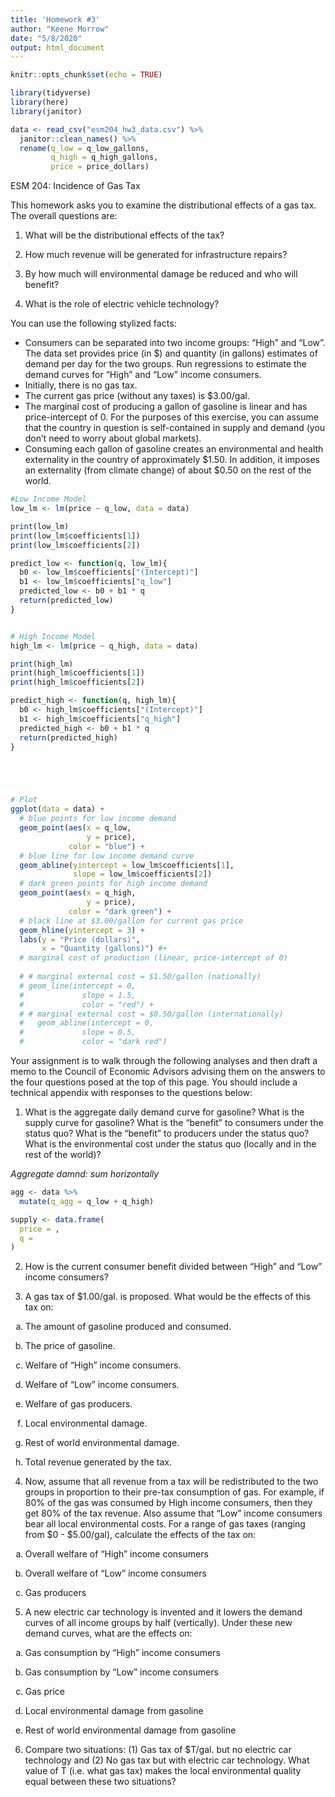 ```yaml
---
title: 'Homework #3'
author: "Keene Morrow"
date: "5/8/2020"
output: html_document
---
```


```r
knitr::opts_chunk$set(echo = TRUE)

library(tidyverse)
library(here)
library(janitor)

data <- read_csv("esm204_hw3_data.csv") %>%
  janitor::clean_names() %>%
  rename(q_low = q_low_gallons,
         q_high = q_high_gallons,
         price = price_dollars)
```

ESM 204: Incidence of Gas Tax

This homework asks you to examine the distributional effects of a gas tax. The overall questions are:

(1) What will be the distributional effects of the tax?

(2) How much revenue will be generated for infrastructure repairs?

(3) By how much will environmental damage be reduced and who will benefit?

(4) What is the role of electric vehicle technology?

You can use the following stylized facts:

- Consumers can be separated into two income groups: “High” and “Low”. The data set provides price (in $) and quantity (in gallons) estimates of demand per day for the two groups. Run regressions to estimate the demand curves for “High” and “Low” income consumers.
- Initially, there is no gas tax.
- The current gas price (without any taxes) is $3.00/gal.
- The marginal cost of producing a gallon of gasoline is linear and has price-intercept of 0. For the purposes of this exercise, you can assume that the country in question is self-contained in supply and demand (you don’t need to worry about global markets).
- Consuming each gallon of gasoline creates an environmental and health externality in the country of approximately \$1.50. In addition, it imposes an externality (from climate change) of about \$0.50 on the rest of the world.

```r
#Low Income Model
low_lm <- lm(price ~ q_low, data = data)

print(low_lm)
print(low_lm$coefficients[1])
print(low_lm$coefficients[2])

predict_low <- function(q, low_lm){
  b0 <- low_lm$coefficients["(Intercept)"]
  b1 <- low_lm$coefficients["q_low"]
  predicted_low <- b0 + b1 * q
  return(predicted_low)
}


# High Income Model
high_lm <- lm(price ~ q_high, data = data)

print(high_lm)
print(high_lm$coefficients[1])
print(high_lm$coefficients[2])

predict_high <- function(q, high_lm){
  b0 <- high_lm$coefficients["(Intercept)"]
  b1 <- high_lm$coefficients["q_high"]
  predicted_high <- b0 + b1 * q
  return(predicted_high)
}





# Plot
ggplot(data = data) +
  # blue points for low income demand
  geom_point(aes(x = q_low,
                 y = price),
             color = "blue") +
  # blue line for low income demand curve
  geom_abline(yintercept = low_lm$coefficients[1],
              slope = low_lm$coefficients[2])
  # dark green points for high income demand
  geom_point(aes(x = q_high,
                 y = price),
             color = "dark green") +
  # black line at $3.00/gallon for current gas price
  geom_hline(yintercept = 3) +
  labs(y = "Price (dollars)",
       x = "Quantity (gallons)") #+
  # marginal cost of production (linear, price-intercept of 0)
  
  # # marginal external cost = $1.50/gallon (nationally)
  # geom_line(intercept = 0,
  #             slope = 1.5,
  #             color = "red") +
  # # marginal external cost = $0.50/gallon (internationally)
  #   geom_abline(intercept = 0,
  #             slope = 0.5,
  #             color = "dark red") 
```


Your assignment is to walk through the following analyses and then draft a memo to the Council of Economic Advisors advising them on the answers to the four questions posed at the top of this page. You should include a technical appendix with responses to the questions below:



1. What is the aggregate daily demand curve for gasoline? What is the supply curve for gasoline? What is the “benefit” to consumers under the status quo? What is the “benefit” to producers under the status quo? What is the environmental cost under the status quo (locally and in the rest of the world)?

*Aggregate damnd: sum horizontally*
```r
agg <- data %>%
  mutate(q_agg = q_low + q_high)

supply <- data.frame(
  price = ,
  q = 
)
```



2. How is the current consumer benefit divided between “High” and “Low” income consumers?



3. A gas tax of $1.00/gal. is proposed. What would be the effects of this tax on:

a. The amount of gasoline produced and consumed.


b. The price of gasoline.


c. Welfare of “High” income consumers.


d. Welfare of “Low” income consumers.


e. Welfare of gas producers.


f. Local environmental damage.


g. Rest of world environmental damage.


h. Total revenue generated by the tax.


4. Now, assume that all revenue from a tax will be redistributed to the two groups in proportion to their pre-tax consumption of gas. For example, if 80% of the gas was consumed by High income consumers, then they get 80% of the tax revenue. Also assume that “Low” income consumers bear all local environmental costs. For a range of gas taxes (ranging from \$0 - \$5.00/gal), calculate the effects of the tax on:

a. Overall welfare of “High” income consumers


b. Overall welfare of “Low” income consumers


c. Gas producers



5. A new electric car technology is invented and it lowers the demand curves of all income groups by half (vertically). Under these new demand curves, what are the effects on:

a. Gas consumption by “High” income consumers


b. Gas consumption by “Low” income consumers


c. Gas price


d. Local environmental damage from gasoline


e. Rest of world environmental damage from gasoline


6. Compare two situations: (1) Gas tax of $T/gal. but no electric car technology and (2) No gas tax but with electric car technology. What value of T (i.e. what gas tax) makes the local environmental quality equal between these two situations?

